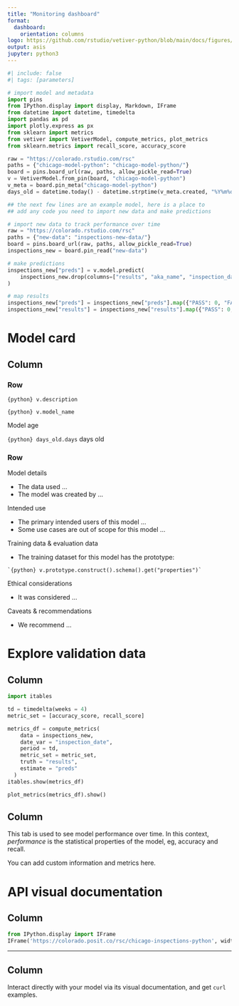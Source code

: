 ```yaml
---
title: "Monitoring dashboard"
format:
  dashboard:
    orientation: columns
logo: https://github.com/rstudio/vetiver-python/blob/main/docs/figures/logo.png?raw=true
output: asis
jupyter: python3
---
```


```python
#| include: false
#| tags: [parameters]

# import model and metadata
import pins
from IPython.display import display, Markdown, IFrame
from datetime import datetime, timedelta
import pandas as pd
import plotly.express as px
from sklearn import metrics
from vetiver import VetiverModel, compute_metrics, plot_metrics
from sklearn.metrics import recall_score, accuracy_score

raw = "https://colorado.rstudio.com/rsc"
paths = {"chicago-model-python": "chicago-model-python/"}
board = pins.board_url(raw, paths, allow_pickle_read=True)
v = VetiverModel.from_pin(board, "chicago-model-python")
v_meta = board.pin_meta("chicago-model-python")
days_old = datetime.today() - datetime.strptime(v_meta.created, "%Y%m%dT%H%M%SZ")
```

```python
## the next few lines are an example model, here is a place to
## add any code you need to import new data and make predictions

# import new data to track performance over time
raw = "https://colorado.rstudio.com/rsc"
paths = {"new-data": "inspections-new-data/"}
board = pins.board_url(raw, paths, allow_pickle_read=True)
inspections_new = board.pin_read("new-data")

# make predictions
inspections_new["preds"] = v.model.predict(
    inspections_new.drop(columns=["results", "aka_name", "inspection_date"])
)

# map results
inspections_new["preds"] = inspections_new["preds"].map({"PASS": 0, "FAIL": 1})
inspections_new["results"] = inspections_new["results"].map({"PASS": 0, "FAIL": 1})
```

# Model card
## Column
### Row {height="33%"}
::: {.valuebox}
`{python} v.description`

`{python} v.model_name`
:::

::: {.valuebox}
Model age

`{python} days_old.days` days old
:::

### Row

Model details

- The data used ...
- The model was created by ...

Intended use

- The primary intended users of this model ...
- Some use cases are out of scope for this model ...

Training data & evaluation data

- The training dataset for this model has the prototype:
```
`{python} v.prototype.construct().schema().get("properties")`
```

Ethical considerations

- It was considered ...

Caveats & recommendations

- We recommend ...

# Explore validation data

## Column
```python
import itables

td = timedelta(weeks = 4)
metric_set = [accuracy_score, recall_score]

metrics_df = compute_metrics(
    data = inspections_new,
    date_var = "inspection_date",
    period = td,
    metric_set = metric_set,
    truth = "results",
    estimate = "preds"
  )
itables.show(metrics_df)
```

```python
plot_metrics(metrics_df).show()
```

## Column {.sidebar}

This tab is used to see model performance over time. In this context, _performance_ is the statistical properties of the model, eg, accuracy and recall.

You can add custom information and metrics here.

# API visual documentation

## Column

```python
from IPython.display import IFrame
IFrame('https://colorado.posit.co/rsc/chicago-inspections-python', width=750, height=350)
```
---


## Column {.sidebar}

Interact directly with your model via its visual documentation, and get `curl` examples.
